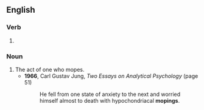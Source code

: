 ==English==

===Verb===
{{head|en|present participle}}

# {{present participle of|mope|lang=en|nocat=1}}

===Noun===
{{en-noun}}

# The act of one who mopes.
#* '''1966''', Carl Gustav Jung, ''Two Essays on Analytical Psychology'' (page 51)
#*: He fell from one state of anxiety to the next and worried himself almost to death with hypochondriacal '''mopings'''.